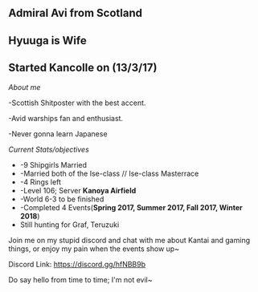 == '''Admiral Avi from Scotland''' ==

== '''Hyuuga is Wife''' ==

== Started Kancolle on (13/3/17) ==
''About me''

<nowiki> </nowiki>-Scottish Shitposter with the best accent.

-Avid warships fan and enthusiast.

-Never gonna learn Japanese

''Current Stats/objectives''
* -9 Shipgirls Married
* -Married both of the Ise-class // Ise-class Masterrace
* -4 Rings left
* -Level 106; Server '''Kanoya Airfield'''
* -World 6-3 to be finished
* -Completed 4 Events('''Spring 2017, Summer 2017, Fall 2017, Winter 2018''')
* Still hunting for Graf, Teruzuki

Join me on my stupid discord and chat with me about Kantai and gaming things, or enjoy my pain when the events show up~

<span style="font-weight:400;">Discord Link: </span>https://discord.gg/hfNBB9b

Do say hello from time to time; I'm not evil~